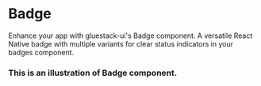 
# Badge

Enhance your app with gluestack-ui's Badge component. A versatile React Native badge with multiple variants for clear status indicators in your badges component.


### This is an illustration of Badge component.
<!-- Failed to load CodePreviewer for Example:1 -->